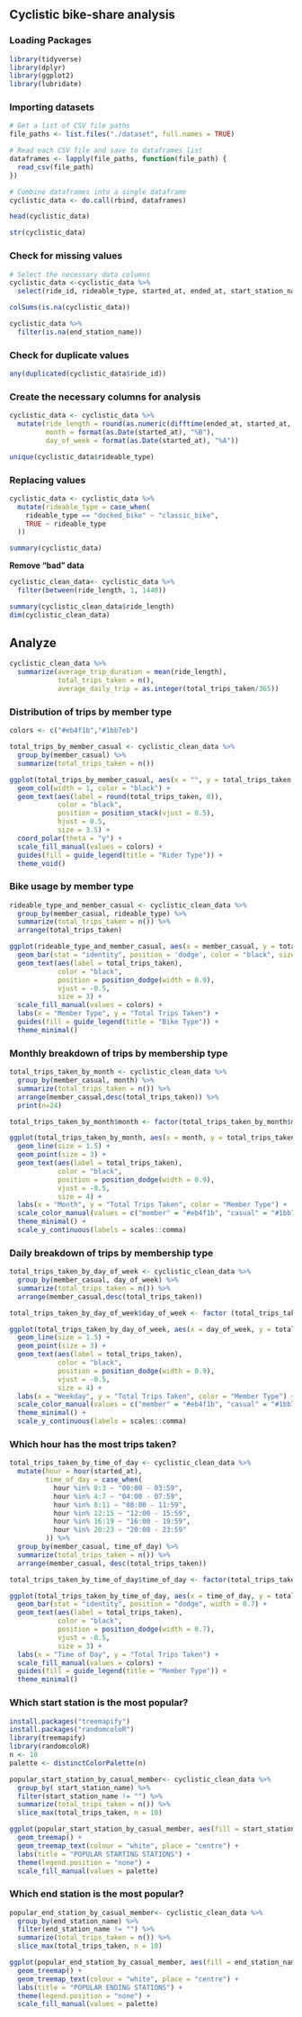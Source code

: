 ## **Cyclistic bike-share analysis**

### **Loading Packages**

```r
library(tidyverse)
library(dplyr)
library(ggplot2)
library(lubridate)
```

### Importing datasets

```r
# Get a list of CSV file paths
file_paths <- list.files("./dataset", full.names = TRUE)

# Read each CSV file and save to dataframes list
dataframes <- lapply(file_paths, function(file_path) {
  read_csv(file_path)
})

# Combine dataframes into a single dataframe
cyclistic_data <- do.call(rbind, dataframes)
```

```r
head(cyclistic_data)
```

```r
str(cyclistic_data)
```

### **Check for missing values**

```r
# Select the necessary data columns
cyclistic_data <-cyclistic_data %>% 
  select(ride_id, rideable_type, started_at, ended_at, start_station_name, end_station_name, member_casual)

colSums(is.na(cyclistic_data))
```

```r
cyclistic_data %>% 
  filter(is.na(end_station_name))
```

### **Check for duplicate values**

```r
any(duplicated(cyclistic_data$ride_id))
```

### **Create the necessary columns for analysis**

```r
cyclistic_data <- cyclistic_data %>%
  mutate(ride_length = round(as.numeric(difftime(ended_at, started_at, units = "mins"))),
         month = format(as.Date(started_at), "%B"),
         day_of_week = format(as.Date(started_at), "%A"))
```

```r
unique(cyclistic_data$rideable_type)
```

### **Replacing values**

```r
cyclistic_data <- cyclistic_data %>%
  mutate(rideable_type = case_when(
    rideable_type == "docked_bike" ~ "classic_bike",
    TRUE ~ rideable_type
  ))
```

```r
summary(cyclistic_data)
```

**Remove "bad" data**

```r
cyclistic_clean_data<- cyclistic_data %>% 
  filter(between(ride_length, 1, 1440))
```

```r
summary(cyclistic_clean_data$ride_length)
dim(cyclistic_clean_data)
```

## Analyze

```r
cyclistic_clean_data %>%
  summarize(average_trip_duration = mean(ride_length),
            total_trips_taken = n(),
            average_daily_trip = as.integer(total_trips_taken/365))
```

### **Distribution of trips by member type**

```r
colors <- c("#eb4f1b","#1bb7eb")

total_trips_by_member_casual <- cyclistic_clean_data %>% 
  group_by(member_casual) %>% 
  summarize(total_trips_taken = n())
```

```r
ggplot(total_trips_by_member_casual, aes(x = "", y = total_trips_taken, fill = member_casual)) +
  geom_col(width = 1, color = "black") +
  geom_text(aes(label = round(total_trips_taken, 0)),  
            color = "black",
            position = position_stack(vjust = 0.5), 
            hjust = 0.5,  
            size = 3.5) + 
  coord_polar(theta = "y") +
  scale_fill_manual(values = colors) +
  guides(fill = guide_legend(title = "Rider Type")) +
  theme_void()
```

### **Bike usage by member type**

```r
rideable_type_and_member_casual <- cyclistic_clean_data %>% 
  group_by(member_casual, rideable_type) %>% 
  summarize(total_trips_taken = n()) %>% 
  arrange(total_trips_taken)
```

```r
ggplot(rideable_type_and_member_casual, aes(x = member_casual, y = total_trips_taken, fill = rideable_type)) +
  geom_bar(stat = "identity", position = 'dodge', color = "black", size = 0.25) +
  geom_text(aes(label = total_trips_taken),
            color = "black",
            position = position_dodge(width = 0.9),
            vjust = -0.5, 
            size = 3) +
  scale_fill_manual(values = colors) +
  labs(x = "Member Type", y = "Total Trips Taken") +
  guides(fill = guide_legend(title = "Bike Type")) +
  theme_minimal()
```

### **Monthly breakdown of trips by membership type**

```r
total_trips_taken_by_month <- cyclistic_clean_data %>% 
  group_by(member_casual, month) %>% 
  summarize(total_trips_taken = n()) %>% 
  arrange(member_casual,desc(total_trips_taken)) %>% 
  print(n=24)

total_trips_taken_by_month$month <- factor(total_trips_taken_by_month$month, levels = c("January", "February", "March", "April", "May", "June", "July", "August", "September", "October", "November", "December"))
```

```r
ggplot(total_trips_taken_by_month, aes(x = month, y = total_trips_taken, color = member_casual, group = member_casual)) +
  geom_line(size = 1.5) +
  geom_point(size = 3) +
  geom_text(aes(label = total_trips_taken), 
            color = "black", 
            position = position_dodge(width = 0.9),
            vjust = -0.5, 
            size = 4) +
  labs(x = "Month", y = "Total Trips Taken", color = "Member Type") +
  scale_color_manual(values = c("member" = "#eb4f1b", "casual" = "#1bb7eb")) +
  theme_minimal() +
  scale_y_continuous(labels = scales::comma)
```

### **Daily breakdown of trips by membership type**

```r
total_trips_taken_by_day_of_week <- cyclistic_clean_data %>% 
  group_by(member_casual, day_of_week) %>% 
  summarize(total_trips_taken = n()) %>% 
  arrange(member_casual,desc(total_trips_taken))

total_trips_taken_by_day_of_week$day_of_week <- factor (total_trips_taken_by_day_of_week$day_of_week, levels = c("Monday", "Tuesday", "Wednesday", "Thursday", "Friday", "Saturday", "Sunday"))
```

```r
ggplot(total_trips_taken_by_day_of_week, aes(x = day_of_week, y = total_trips_taken, color = member_casual, group = member_casual)) +
  geom_line(size = 1.5) +
  geom_point(size = 3) +
  geom_text(aes(label = total_trips_taken), 
            color = "black", 
            position = position_dodge(width = 0.9),
            vjust = -0.5, 
            size = 4) +
  labs(x = "Weekday", y = "Total Trips Taken", color = "Member Type") +
  scale_color_manual(values = c("member" = "#eb4f1b", "casual" = "#1bb7eb")) +
  theme_minimal() +
  scale_y_continuous(labels = scales::comma)
```

### **Which hour has the most trips taken?**

```r
total_trips_taken_by_time_of_day <- cyclistic_clean_data %>% 
  mutate(hour = hour(started_at),
         time_of_day = case_when(
           hour %in% 0:3 ~ "00:00 - 03:59",
           hour %in% 4:7 ~ "04:00 - 07:59",
           hour %in% 8:11 ~ "08:00 - 11:59",
           hour %in% 12:15 ~ "12:00 - 15:59",
           hour %in% 16:19 ~ "16:00 - 19:59",
           hour %in% 20:23 ~ "20:00 - 23:59"
         )) %>% 
  group_by(member_casual, time_of_day) %>% 
  summarize(total_trips_taken = n()) %>% 
  arrange(member_casual, desc(total_trips_taken))

total_trips_taken_by_time_of_day$time_of_day <- factor(total_trips_taken_by_time_of_day$time_of_day, levels = c("00:00 - 03:59", "04:00 - 07:59","08:00 - 11:59", "12:00 - 15:59", "16:00 - 19:59", "20:00 - 23:59"))

```

```r
ggplot(total_trips_taken_by_time_of_day, aes(x = time_of_day, y = total_trips_taken, fill = member_casual)) +
  geom_bar(stat = "identity", position = "dodge", width = 0.7) +
  geom_text(aes(label = total_trips_taken),
            color = "black",
            position = position_dodge(width = 0.7),
            vjust = -0.5, 
            size = 3) +
  labs(x = "Time of Day", y = "Total Trips Taken") +
  scale_fill_manual(values = colors) +
  guides(fill = guide_legend(title = "Member Type")) +
  theme_minimal()
```

### **Which start station is the most popular?**

```r
install.packages("treemapify")
install.packages("randomcoloR")
library(treemapify)
library(randomcoloR)
n <- 10
palette <- distinctColorPalette(n)

popular_start_station_by_casual_member<- cyclistic_clean_data %>% 
  group_by( start_station_name) %>% 
  filter(start_station_name != "") %>% 
  summarize(total_trips_taken = n()) %>% 
  slice_max(total_trips_taken, n = 10)
```

```r
ggplot(popular_start_station_by_casual_member, aes(fill = start_station_name, area = total_trips_taken, label = paste0(start_station_name,"\n", total_trips_taken))) +
  geom_treemap() +
  geom_treemap_text(colour = "white", place = "centre") +
  labs(title = "POPULAR STARTING STATIONS") +
  theme(legend.position = "none") +
  scale_fill_manual(values = palette)
```

### **Which end station is the most popular?**

```r
popular_end_station_by_casual_member<- cyclistic_clean_data %>% 
  group_by(end_station_name) %>% 
  filter(end_station_name != "") %>% 
  summarize(total_trips_taken = n()) %>% 
  slice_max(total_trips_taken, n = 10)
```

```r
ggplot(popular_end_station_by_casual_member, aes(fill = end_station_name, area = total_trips_taken, label = paste0(end_station_name,"\n", total_trips_taken))) +
  geom_treemap() +
  geom_treemap_text(colour = "white", place = "centre") +
  labs(title = "POPULAR ENDING STATIONS") +
  theme(legend.position = "none") +
  scale_fill_manual(values = palette)
```
